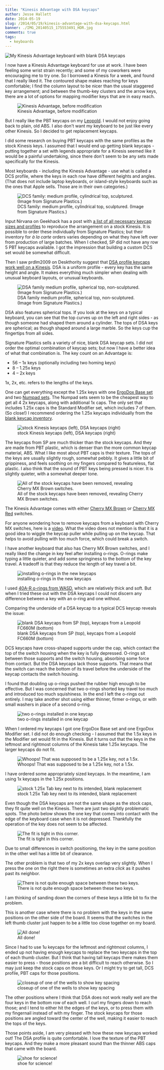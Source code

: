 ```yaml
---
title: "Kinesis Advantage with DSA keycaps"
author: Jesse Hallett
date: 2014-05-19
slug: /2014/05/19/kinesis-advantage-with-dsa-keycaps.html
banner: ./IMG_20140515_175553491_HDR.jpg
comments: true
tags:
  - keyboards
---
```


<img
  alt="My Kinesis Advantage keyboard with blank DSA keycaps"
  src="./kinesis-advantage-with-blank-dsa-keycaps.jpg"
  />

I now have a Kinesis Advantage keyboard for use at work.
I have been feeling some wrist strain recently;
and some of my coworkers were encouraging me to try one.
So I borrowed a Kinesis for a week, and found that I really liked it.
The contoured shape makes reaching for keys comfortable;
I find the column layout to be nicer than the usual staggered key arrangement;
and between the thumb-key clusters and the arrow keys,
there are a lot of options for mapping modifier keys that are in easy reach.

<figure>
  <img src="./IMG_20140515_175553491_HDR.jpg" alt="Kinesis Advantage, before modification"/>
  <figcaption>Kinesis Advantage, before modification</figcaption>
</figure>

But I really like the PBT keycaps on my [Leopold][].
I would not enjoy going back to plain, old ABS.
I also don't want my keyboard to be just like every other Kinesis.
So I decided to get replacement keycaps.

[Leopold]: http://imgur.com/a/XZ2hG

<!-- more -->

I did some research on buying PBT keycaps with the same profiles as the stock Kinesis keys.
I assumed that I would end up getting blank keycaps -
putting together a set with legends appropriate for a Kinesis seemed like it would be a painful undertaking,
since there don't seem to be any sets made specifically for the Kinesis.

Most keyboards - including the Kinesis Advantage - use what is called a DCS profile,
where the keys in each row have different heights and angles.
(That does not include laptop keyboards,
or island-style keyboards such as the ones that Apple sells.
Those are in their own categories.)

<figure>
  <img src="./angle3.jpg" alt="DCS family: medium profile, cylindrical top, sculptured. (Image from Signature Plastics.)"/>
  <figcaption>DCS family: medium profile, cylindrical top, sculptured. (Image from Signature Plastics.)</figcaption>
</figure>

Input Nirvana on Geekhack has a post with [a list of all necessary keycap sizes and profiles][blank-caps]
to reproduce the arrangement on a stock Kinesis.
It is possible to order these individually from Signature Plastics;
but their inventory for _à la carte_ orders varies depending on what they have left over
from production of large batches.
When I checked, SP did not have any row 5 PBT keycaps available.
I got the impression that building a custom DCS set would be somewhat difficult.

[blank-caps]: http://geekhack.org/index.php?topic=29875.0

Then I saw prdlm2009 on Deskthority suggest that [DSA profile keycaps work well on a Kinesis][dsa-on-kinesis].
DSA is a uniform profile -
every key has the same height and angle.
It makes everything much simpler when dealing with unusual keyboard layouts,
or unusual keyboards.

<figure>
  <img src="./angle2.jpg" alt="DSA family medium profile, spherical top, non-sculptured. (Image from Signature Plastics.)"/>
  <figcaption>DSA family medium profile, spherical top, non-sculptured. (Image from Signature Plastics.)</figcaption>
</figure>

DSA also features spherical tops.
If you look at the keys on a typical keyboard, you can see that the top curves up on the left and right sides -
as though someone had shaped them around a cylinder.
The tops of DSA keys are spherical; as though shaped around a large marble.
So the keys cup the fingertips from all sides.

[dsa-on-kinesis]: http://deskthority.net/photos-videos-f8/kinesis-advantage-with-spherical-keycaps-dsa-family-for-sp-t4842.html

Signature Plastics sells a variety of nice, blank DSA keycap sets.
I did not order the optimal combination of keycap sets;
but now I have a better idea of what that combination is.
The key count on an Advantage is:

* 56 – 1x keys (optionally including two homing keys)
* 8 – 1.25x keys
* 4 – 2x keys

1x, 2x, etc. refers to the lengths of the keys.

One can get everything except the 1.25x keys with one [ErgoDox Base set][dsa-blank-set]
and two [Numpad sets][numpad-set].
The Numpad sets seem to be the cheapest way to get all 4 2x keycaps, along with additional 1x caps.
The only set that includes 1.25x caps is the Standard Modifier set,
which includes 7 of them.
(So close!)
I recommend ordering the 1.25x keycaps individually from the [blank keycap inventory][].

[dsa-blank-set]: http://keyshop.pimpmykeyboard.com/products/full-keysets/dsa-blank-numpad-sets-1
[numpad-set]: http://keyshop.pimpmykeyboard.com/products/full-keysets/dsa-blank-numpad-sets
[blank keycap inventory]: http://www.keycapsdirect.com/key-capsinventory.php

<figure>
  <img src="./IMG_20140515_180022543_HDR.jpg" alt="stock Kinesis keycaps (left), DSA keycaps (right)"/>
  <figcaption>stock Kinesis keycaps (left), DSA keycaps (right)</figcaption>
</figure>

The keycaps from SP are much thicker than the stock keycaps.
And they are made from PBT plastic, which is denser than the more common keycap material, ABS.
What I like most about PBT caps is their texture.
The tops of the keys are usually slightly rough, somewhat pebbly.
It gives a little bit of grippiness,
and feels soothing on my fingers compared to featureless, flat plastic.
I also think that the sound of PBT keys being pressed is nicer.
It is slightly quieter, with a somewhat deeper tone.

<figure>
  <img src="./IMG_20140515_182527431_HDR.jpg" alt="All of the stock keycaps have been removed, revealing Cherry MX Brown switches."/>
  <figcaption>All of the stock keycaps have been removed, revealing Cherry MX Brown switches.</figcaption>
</figure>

The Kinesis Advantage comes with either [Cherry MX Brown][brown] or [Cherry MX Red][red] switches.

[brown]: http://deskthority.net/wiki/Cherry_MX_Brown
[red]: http://deskthority.net/wiki/Cherry_MX_Red

For anyone wondering how to remove keycaps from a keyboard with Cherry MX switches, here is a [video][removal].
What the video does not mention is that it is a good idea to wiggle the keycap puller while pulling up on the keycap.
That helps to avoid pulling with too much force, which could break a switch.

[removal]: https://www.youtube.com/watch?v=FlUYCAZNNOw

I have another keyboard that also has Cherry MX Brown switches,
and I really liked the change in key feel after installing o-rings.
O-rings make typing a little quieter,
and add some springiness to the bottom of the key travel.
A tradeoff is that they reduce the length of key travel a bit.

<figure>
  <img src="./IMG_20140515_182759811.jpg" alt="installing o-rings in the new keycaps"/>
  <figcaption>installing o-rings in the new keycaps</figcaption>
</figure>

I used [40A-R o-rings from WASD][o-rings], which are relatively thick and soft.
But when I tried these out with the DSA keycaps I could not discern any difference
between a key with an o-ring and one without.

Comparing the underside of a DSA keycap to a typical DCS keycap reveals the issue:

[o-rings]: http://www.wasdkeyboards.com/index.php/cherry-mx-rubber-o-ring-switch-dampeners-125pcs.html#ad-image-0

<figure>
  <img src="./IMG_20140515_180233205.jpg" alt="blank DSA keycaps from SP (top), keycaps from a Leopold FC660M (bottom)"/>
  <figcaption>blank DSA keycaps from SP (top), keycaps from a Leopold FC660M (bottom)</figcaption>
</figure>

DCS keycaps have cross-shaped supports under the cap,
which contact the top of the switch housing when the key is fully depressed.
O-rings sit between those supports and the switch housing,
absorbing some force from contact.
But the DSA keycaps lack those supports.
That means that the switch can reach the bottom of its travel
before the underside of the keycap contacts the switch housing.

I found that doubling up o-rings pushed the rubber high enough to be effective.
But I was concerned that two o-rings shorted key travel too much
and introduced too much squishiness.
In the end I left the o-rings out entirely.
I may take another shot using either thinner, firmer o-rings,
or with small washers in place of a second o-ring.

<figure>
  <img src="./IMG_20140515_183902311.jpg" alt="two o-rings installed in one keycap"/>
  <figcaption>two o-rings installed in one keycap</figcaption>
</figure>

When I ordered my keycaps I got one ErgoDox Base set and one ErgoDox Modifier set.
I did not do enough checking - I assumed that the 1.5x keys in the Modifier set
would fit in the Kinesis.
But it turns out that the keys in the leftmost and rightmost columns of the Kinesis
take 1.25x keycaps.
The larger keycaps do not fit.

<figure>
  <img src="./IMG_20140515_190504044_HDR.jpg" alt="Whoops!  That was supposed to be a 1.25x key, not a 1.5x."/>
  <figcaption>Whoops!  That was supposed to be a 1.25x key, not a 1.5x.</figcaption>
</figure>

I have ordered some appropriately sized keycaps.
In the meantime, I am using 1x keycaps in the 1.25x positions.

<figure>
  <img src="./IMG_20140515_190751151_HDR.jpg" alt="stock 1.25x Tab key next to its intended, blank replacement"/>
  <figcaption>stock 1.25x Tab key next to its intended, blank replacement</figcaption>
</figure>

Even though the DSA keycaps are not the same shape as the stock caps,
they fit quite well on the Kinesis.
There are just two slightly problematic spots.
The photo below shows the one key that comes into contact with the edge of the keyboard case when it is not depressed.
Thankfully the operation of the key does not seem to be affected.

<figure>
  <img src="./IMG_20140515_190931944.jpg" alt="The fit is tight in this corner."/>
  <figcaption>The fit is tight in this corner.</figcaption>
</figure>

Due to small differences in switch positioning,
the key in the same position in the other well has a little bit of clearance.

The other problem is that two of my 2x keys overlap very slightly.
When I press the one on the right there is sometimes an extra *click*
as it pushes past its neighbor.

<figure>
  <img src="./IMG_20140515_194515105.jpg" alt="There is not quite enough space between these two keys."/>
  <figcaption>There is not quite enough space between these two keys.</figcaption>
</figure>

I am thinking of sanding down the corners of these keys a little bit to fix the problem.

This is another case where there is no problem with the keys in the same positions on the other side of the board.
It seems that the switches in the left thumb cluster just happen to be
a little too close together on my board.

<figure>
  <img src="./IMG_20140515_194232464_HDR.jpg" alt="All done!"/>
  <figcaption>All done!</figcaption>
</figure>

Since I had to use 1u keycaps for the leftmost and rightmost columns,
I ended up not having enough keycaps to replace the two keycaps in the top of each thumb cluster.
But I think that having tall keycaps there makes them easier to press -
those positions are a bit difficult to reach otherwise.
So I may just keep the stock caps on those keys.
Or I might try to get tall, DCS profile, PBT caps for those positions.

<figure>
  <img src="./IMG_20140515_194415103_HDR.jpg" alt="closeup of one of the wells to show key spacing"/>
  <figcaption>closeup of one of the wells to show key spacing</figcaption>
</figure>

The other positions where I think that DSA does not work really well are the four keys in the bottom row of each well.
I curl my fingers down to reach those;
and I tend to either hit the edges of the keys,
or to press them with my fingernail instead of with my finger.
The stock keycaps for those positions are angled toward the center of the well,
making it easier to reach the tops of the keys.

Those points aside,
I am very pleased with how these new keycaps worked out!
The DSA profile is quite comfortable.
I love the texture of the PBT keycaps.
And they make a more pleasant sound than the thinner ABS caps that came with the board.

<figure>
  <img src="./IMG_20140518_185154.jpg" alt="shoe for science!"/>
  <figcaption>shoe for science!</figcaption>
</figure>
